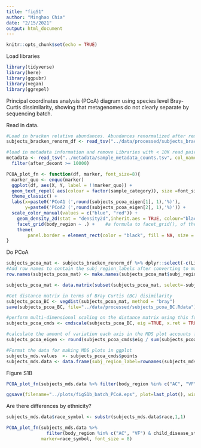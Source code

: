 ---
title: "figS1"
author: "Minghao Chia"
date: "2/15/2021"
output: html_document
---

```{r setup, include=FALSE}
knitr::opts_chunk$set(echo = TRUE)
```

Load libraries
```{r}
library(tidyverse)
library(here)
library(ggpubr)
library(vegan)
library(ggrepel)
```


Principal coordinates analysis (PCoA) diagram using species level Bray-Curtis dissimilarity, showing that metagenomes do not clearly separate by sequencing batch.

Read in data.

```{r}

#Load in bracken relative abundances. Abundances renormalized after removing human fraction and contaminants
subjects_bracken_renorm_df <- read_tsv("../data/processed/subjects_bracken_renorm_df", col_names = TRUE)

#load in metadata information and remove Libraries with < 10K read pairs after removal of human reads mapping to human genome
metadata <- read_tsv("../metadata/sample_metadata_counts.tsv", col_names = TRUE) %>%
  filter(after_decont >= 10000)

```


```{r functions}
PCOA_plot_fn <- function(df, marker, font_size=8){
  marker_quo <- enquo(marker)
  ggplot(df, aes(X, Y, label = !!marker_quo)) +
  geom_text_repel( aes(colour = factor(sample_category)), size =font_size ) +
  theme_classic() +
  labs(x=paste0('PCoA1 (',round(subjects_pcoa_eigen[1], 1),'%)'),
       y=paste0('PCoA2 (',round(subjects_pcoa_eigen[2], 1),'%)')) +
  scale_color_manual(values = c("blue", "red")) +
    geom_density_2d(stat = "density2d",inherit.aes = TRUE, colour="black") +
    facet_grid(body_region ~ .) +    #a formula to facet_grid(), of the form vertical ~ horizontal.
    theme(
        panel.border = element_rect(color = "black", fill = NA, size = 1))
}

```

Do PCoA

```{r subjects_PCOA, echo=FALSE}

subjects_pcoa_mat <- subjects_bracken_renorm_df %>% dplyr::select(-c(LibraryID)) %>% data.frame(.)
#Add row names to contain the subj_region_labels after converting to matrix
row.names(subjects_pcoa_mat) <- make.names(subjects_pcoa_mat$subj_region_label, unique=TRUE)

subjects_pcoa_mat <- data.matrix(subset(subjects_pcoa_mat, select=-subj_region_label)) 

#Get distance matrix in terms of Bray Curtis (BC) disimilarity  
subjects_pcoa_BC <- vegdist(subjects_pcoa_mat, method = "bray")
save(subjects_pcoa_BC, file="../data/processed/subjects_pcoa_BC.Rdata")

#perform multi-dimensional scaling on the distance matrix using this function
subjects_pcoa_cmds <- cmdscale(subjects_pcoa_BC, eig =TRUE, x.ret = TRUE)

#calculate the amount of variation each axis in the MDS plot accounts for, using the eigen values
subjects_pcoa_eigen <- round(subjects_pcoa_cmds$eig / sum(subjects_pcoa_cmds$eig) * 100, 1) 

#Format the data for making MDS plots in ggplot
subjects_mds.values  <- subjects_pcoa_cmds$points
subjects_mds.data <- data.frame(subj_region_label=rownames(subjects_mds.values), X=subjects_mds.values[,1], Y=subjects_mds.values[,2]) %>% merge(metadata, by = "subj_region_label" )

```

Figure S1B

```{r echo=FALSE, fig.width=14, fig.height=12}
PCOA_plot_fn(subjects_mds.data %>% filter(body_region %in% c("AC", "VF")), marker=batch)

ggsave(filename="../plots/figS1b_batch_PCoA.eps", plot=last_plot(), width=18, height=15)

```
Are there differences by ethnicity?
```{r ethnicity_PCOA, echo=FALSE}

subjects_mds.data$race_symbol <- substr(subjects_mds.data$race,1,1)

PCOA_plot_fn(subjects_mds.data %>% 
               filter(body_region %in% c("AC", "VF") & child_disease_state==1), 
             marker=race_symbol, font_size = 8)


```
